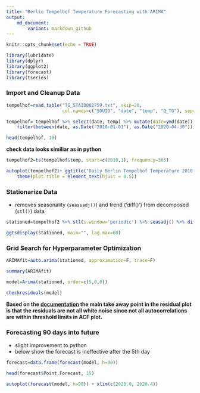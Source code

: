 ```yaml
---
title: "Berlin Tempelhof Temperature Forecasting with ARIMA"
output: 
    md_document:
        variant: markdown_github
---
```


```r
knitr::opts_chunk$set(echo = TRUE)
```

```r
library(lubridate)
library(dplyr)
library(ggplot2)
library(forecast)
library(tseries)
```

### Import and Cleanup Data


```r
tempelhof=read.table("TG_STAID002759.txt", skip=20, 
                     col.names=c("SOUID", "date", "temp", "Q_TG"), sep=',')

tempelhof= tempelhof %>% select(date, temp) %>% mutate(date=ymd(date)) %>% mutate(temp=temp/10) %>% 
    filter(between(date, as.Date("2010-01-01"), as.Date("2020-04-30")))

head(tempelhof, 10)
```

**check data looks similiar as in python**

```r
tempelhof2=ts(tempelhof$temp, start=c(2010,1), frequency=365)

autoplot(tempelhof2)+ ggtitle("Daily Berlin Tempelhof Temperature 2010-2020") + 
    theme(plot.title = element_text(hjust = 0.5))
```

### Stationarize Data

* removes seasonality (`seassadj()`) and trend ('diff()') from decomposed (`stl()`) data

```r
stationed=tempelhof2 %>% stl(s.window='periodic') %>% seasadj() %>% diff()

ggtsdisplay(stationed, main="", lag.max=60)
```

### Grid Search for Hyperparameter Optimization

```r
ARIMAfit=auto.arima(stationed, approximation=F, trace=F)

summary(ARIMAfit)
```

```r
model=Arima(stationed, order=c(5,0,0))

checkresiduals(model)
```

**Based on the [documentation](https://otexts.com/fpp2/arima-r.html) the main take away point in the residual plot is that the residuals are not all white noise since not all autocorrelations are within threshold limits in ACF plot.**

### Forecasting 90 days into future 

* slight improvement to python 
* below show the forecast is ineffective after the 5th day

```r
forecast=data.frame(forecast(model, h=90))

head(forecast$Point.Forecast, 15)

autoplot(forecast(model, h=90)) + xlim(c(2020.0, 2020.4))
```



